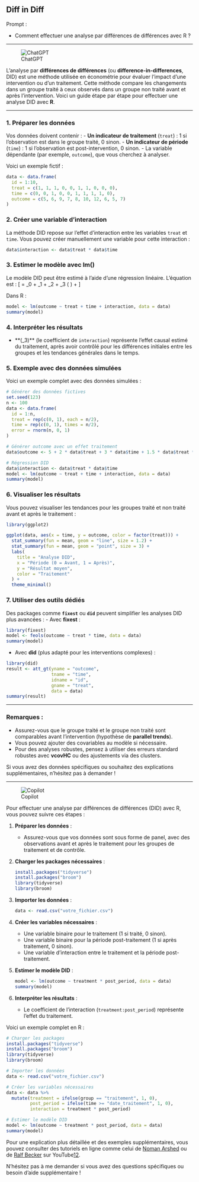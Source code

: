 ## Diff in Diff

::: {.callout-note appearance="simple"}
Prompt : 

* Comment effectuer une analyse par différences de différences avec R ?


:::

----

![ChatGPT](../img/ChatGPT.PNG)

L’analyse par **différences de différences** (ou **difference-in-differences**, DID) est une méthode utilisée en économétrie pour évaluer l'impact d'une intervention ou d'un traitement. Cette méthode compare les changements dans un groupe traité à ceux observés dans un groupe non traité avant et après l'intervention. Voici un guide étape par étape pour effectuer une analyse DID avec **R**.

---

### 1. Préparer les données
Vos données doivent contenir :
- **Un indicateur de traitement** (`treat`) : 1 si l'observation est dans le groupe traité, 0 sinon.
- **Un indicateur de période** (`time`) : 1 si l'observation est post-intervention, 0 sinon.
- La variable dépendante (par exemple, `outcome`), que vous cherchez à analyser.

Voici un exemple fictif :
```R
data <- data.frame(
  id = 1:10,
  treat = c(1, 1, 1, 0, 0, 1, 1, 0, 0, 0),
  time = c(0, 0, 1, 0, 0, 1, 1, 1, 1, 0),
  outcome = c(5, 6, 9, 7, 8, 10, 12, 6, 5, 7)
)
```

### 2. Créer une variable d’interaction
La méthode DID repose sur l'effet d'interaction entre les variables `treat` et `time`. Vous pouvez créer manuellement une variable pour cette interaction :
```R
data$interaction <- data$treat * data$time
```

### 3. Estimer le modèle avec **lm()**
Le modèle DID peut être estimé à l'aide d'une régression linéaire. L'équation est :
\[
\text{Outcome} = \beta_0 + \beta_1 \cdot \text{treat} + \beta_2 \cdot \text{time} + \beta_3 \cdot (\text{treat} \times \text{time}) + \varepsilon
\]

Dans R :
```R
model <- lm(outcome ~ treat + time + interaction, data = data)
summary(model)
```

### 4. Interpréter les résultats
- **\(\beta_3\)** (le coefficient de `interaction`) représente l’effet causal estimé du traitement, après avoir contrôlé pour les différences initiales entre les groupes et les tendances générales dans le temps.

### 5. Exemple avec des données simulées
Voici un exemple complet avec des données simulées :
```R
# Générer des données fictives
set.seed(123)
n <- 100
data <- data.frame(
  id = 1:n,
  treat = rep(c(0, 1), each = n/2),
  time = rep(c(0, 1), times = n/2),
  error = rnorm(n, 0, 1)
)

# Générer outcome avec un effet traitement
data$outcome <- 5 + 2 * data$treat + 3 * data$time + 1.5 * data$treat * data$time + data$error

# Régression DID
data$interaction <- data$treat * data$time
model <- lm(outcome ~ treat + time + interaction, data = data)
summary(model)
```

### 6. Visualiser les résultats
Vous pouvez visualiser les tendances pour les groupes traité et non traité avant et après le traitement :
```R
library(ggplot2)

ggplot(data, aes(x = time, y = outcome, color = factor(treat))) +
  stat_summary(fun = mean, geom = "line", size = 1.2) +
  stat_summary(fun = mean, geom = "point", size = 3) +
  labs(
    title = "Analyse DID",
    x = "Période (0 = Avant, 1 = Après)",
    y = "Résultat moyen",
    color = "Traitement"
  ) +
  theme_minimal()
```

### 7. Utiliser des outils dédiés
Des packages comme **`fixest`** ou **`did`** peuvent simplifier les analyses DID plus avancées :
- Avec **fixest** :
```R
library(fixest)
model <- feols(outcome ~ treat * time, data = data)
summary(model)
```
- Avec **did** (plus adapté pour les interventions complexes) :
```R
library(did)
result <- att_gt(yname = "outcome", 
                 tname = "time", 
                 idname = "id", 
                 gname = "treat", 
                 data = data)
summary(result)
```

---

### Remarques :
- Assurez-vous que le groupe traité et le groupe non traité sont comparables avant l'intervention (hypothèse de **parallel trends**).
- Vous pouvez ajouter des covariables au modèle si nécessaire.
- Pour des analyses robustes, pensez à utiliser des erreurs standard robustes avec **vcovHC** ou des ajustements via des clusters.

Si vous avez des données spécifiques ou souhaitez des explications supplémentaires, n’hésitez pas à demander !

----

![Copilot](../img/copilot.PNG)

Pour effectuer une analyse par différences de différences (DID) avec R, vous pouvez suivre ces étapes :

1. **Préparer les données** :
   - Assurez-vous que vos données sont sous forme de panel, avec des observations avant et après le traitement pour les groupes de traitement et de contrôle.

2. **Charger les packages nécessaires** :
   ```r
   install.packages("tidyverse")
   install.packages("broom")
   library(tidyverse)
   library(broom)
   ```

3. **Importer les données** :
   ```r
   data <- read.csv("votre_fichier.csv")
   ```

4. **Créer les variables nécessaires** :
   - Une variable binaire pour le traitement (1 si traité, 0 sinon).
   - Une variable binaire pour la période post-traitement (1 si après traitement, 0 sinon).
   - Une variable d'interaction entre le traitement et la période post-traitement.

5. **Estimer le modèle DID** :
   ```r
   model <- lm(outcome ~ treatment * post_period, data = data)
   summary(model)
   ```

6. **Interpréter les résultats** :
   - Le coefficient de l'interaction (`treatment:post_period`) représente l'effet du traitement.

Voici un exemple complet en R :

```r
# Charger les packages
install.packages("tidyverse")
install.packages("broom")
library(tidyverse)
library(broom)

# Importer les données
data <- read.csv("votre_fichier.csv")

# Créer les variables nécessaires
data <- data %>%
  mutate(treatment = ifelse(group == "traitement", 1, 0),
         post_period = ifelse(time >= "date_traitement", 1, 0),
         interaction = treatment * post_period)

# Estimer le modèle DID
model <- lm(outcome ~ treatment * post_period, data = data)
summary(model)
```

Pour une explication plus détaillée et des exemples supplémentaires, vous pouvez consulter des tutoriels en ligne comme celui de [Noman Arshed](https://www.youtube.com/watch?v=ja_3T7hlUt4) ou de [Ralf Becker](https://www.youtube.com/watch?v=NmKNQdsLlh0) sur YouTube[1](https://www.youtube.com/watch?v=ja_3T7hlUt4)[2](https://www.youtube.com/watch?v=NmKNQdsLlh0).

N'hésitez pas à me demander si vous avez des questions spécifiques ou besoin d'aide supplémentaire !